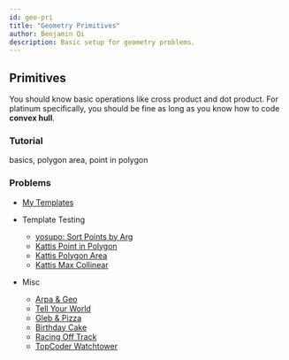 ```yaml
---
id: geo-pri
title: "Geometry Primitives"
author: Benjamin Qi
description: Basic setup for geometry problems.
---
```


## Primitives

You should know basic operations like cross product and dot product. For platinum specifically, you should be fine as long as you know how to code **convex hull**.

### Tutorial

<resources>
  <resource source="CPC" title="12 - geometry" url="12_geometry">basics, polygon area, point in polygon</resource>
  <resource source="CPH" title="29"></resource>
  <resource source="TC" title="Basic Geometry Concepts" url="geometry-concepts-basic-concepts"></resource>
  <resource source="CF" title="Point Class" url="blog/entry/48122"></resource>
  <resource source="CF" title="C++ - std::complex" url="blog/entry/22175"></resource>
  <resource source="cp-algo" title="Geometry - Elementary Operations" url="https://cp-algorithms.com/"></resource>
  <resource source="CF" title="vlecomte - Geometry Handbook" url="blog/entry/59129"></resource>
</resources>

### Problems

 - [My Templates](https://github.com/bqi343/USACO/tree/master/Implementations/content/geometry%20(13)/Primitives)

 - Template Testing
   - [yosupo: Sort Points by Arg](https://judge.yosupo.jp/problem/sort_points_by_argument)
   - [Kattis Point in Polygon](https://open.kattis.com/problems/pointinpolygon)
   - [Kattis Polygon Area](https://open.kattis.com/problems/polygonarea)
   - [Kattis Max Collinear](https://open.kattis.com/problems/maxcolinear)
 - Misc
   - [Arpa & Geo](http://codeforces.com/problemset/problem/851/B)
   - [Tell Your World](http://codeforces.com/problemset/problem/849/B)
   - [Gleb & Pizza](http://codeforces.com/problemset/problem/842/B)
   - [Birthday Cake](https://open.kattis.com/problems/birthdaycake)
   - [Racing Off Track](https://open.kattis.com/contests/acpc17open/problems/racingofftrack)
   - [TopCoder Watchtower](https://community.topcoder.com/stat?c=problem_statement&pm=2014&rd=4685)
